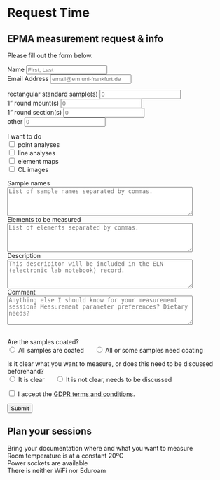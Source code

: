 # Request Time

## EPMA measurement request & info
Please fill out the form below.

<form id="epma_measurement_info" action="https://formspree.io/f/xkgnnvnz" method="POST">

  <label for="Name">Name</label>
  <input type="name" name="name" id="email-address" placeholder="First, Last" required=""><br>
  <label for="email-address">Email Address</label>
  <input type="email" name="_replyto" id="email-address" placeholder="email@em.uni-frankfurt.de" required="">
  
  <label for="rss">rectangular standard sample(s)</label>
  <input type="number" name="rectangular_standard_sample(s)" id="rss" placeholder="0" required=""><br>
  <label for="1irm">1" round mount(s)</label>
  <input type="number" name="1_inch_round_mount(s)" id="1irm" placeholder="0" required=""><br>
  <label for="1irs">1" round section(s)</label>
  <input type="number" name="1_inch_round_section(s)" id="1irs" placeholder="0" required=""><br>
  <label for="other">other</label>
  <input type="number" name="other" id="other" placeholder="0" required="">

  <label>I want to do</label><br>
  <label for="point_analyses">
      <input type="checkbox" id="point_analyses" name="point_analyses" value="point_analyses">
      point analyses
  </label><br>
  <label for="line_analyses">
      <input type="checkbox" id="line_analyses" name="line_analyses" value="line_analyses">
      line analyses
  </label><br>
  <label for="element_maps">
      <input type="checkbox" id="element_maps" name="element_maps" value="element_maps">
      element maps
  </label><br>
  <label for="cl_images">
      <input type="checkbox" id="cl_images" name="cl_images" value="cl_images">
      CL images
  </label><br>

  <label for="sample_names">Sample names</label><br>
  <textarea id="sample_names" name="sample_names" rows="4" cols="50" placeholder="List of sample names separated by commas." required=""></textarea><br>
  <label for="elements">Elements to be measured</label><br>
  <textarea id="elements" name="elements" rows="4" cols="50" placeholder="List of elements separated by commas." required=""></textarea><br>
  <label for="description">Description</label><br>
  <textarea id="description" name="description" rows="4" cols="50" placeholder="This descripiton will be included in the ELN (electronic lab notebook) record."  required=""></textarea><br>
  <label for="comment">Comment</label><br>
  <textarea id="comment" name="comment" rows="4" cols="50" placeholder="Anything else I should know for your measurement session? Measurement parameter preferences? Dietary needs?"></textarea><br>
  <label>Are the samples coated?</label><br>
  <label for="all_coated">
  <label for="yes" style="display: inline-block; margin-right: 20px;">
    <input type="radio" id="all_coated" name="all_coated" value="all_coated" required>
    All samples are coated
  </label>
  <label for="no" style="display: inline-block; margin-right: 20px;">
    <input type="radio" id="all_coated" name="all_coated" value="all_coated" required>
    All or some samples need coating
  </label><br>

  <label>Is it clear what you want to measure, or does this need to be discussed beforehand?</label><br>
  <label for="clear_what_to_do">
  <label for="yes" style="display: inline-block; margin-right: 20px;">
    <input type="radio" id="clear_what_to_do" name="clear_what_to_do" value="clear_what_to_do" required>
    It is clear
  </label>
  <label for="no" style="display: inline-block; margin-right: 20px;">
    <input type="radio" id="clear_what_to_do" name="clear_what_to_do" value="clear_what_to_do" required>
    It is not clear, needs to be discussed
  </label><br>


  <label for="gdpr">
    <input type="checkbox" id="gdpr" name="gdpr" value="gdpr" required="">
    I accept the <a href="https://gdpr-info.eu" target="_blank">GDPR terms and conditions</a>.
  </label><br>

  <input type="submit" value="Submit">
</form>

<p id="thankYouMessage" style="display:none;">Danke für Deinen Beitrag.</p>

## Plan your sessions
Bring your documentation where and what you want to measure  
Room temperature is at a constant 20ºC  
Power sockets are available  
There is neither WiFi nor Eduroam  


  <!--
  Dropdown menu
  <label for="1irs">
  <select name="state" required="">
    <option value="" selected="" disabled="">sample type</option>
    <option value="rss">rectangular standard sample</option>
    <option value="1irm">1" round mount</option>
    <option value="1irs">1" round section</option>
    <option value="other">other</option>
  </select> -->
